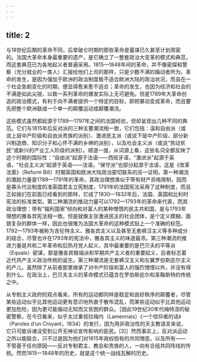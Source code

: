 ```yaml
---
---
---
```

title: 2
---




与18世纪后期的革命不同，后拿破仑时期的那些革命是蓄谋已久甚至计划周密的。法国大革命本身最重要的遗产，是它确立了一整套政治大变革的模式和典范，而这套典范已为各地起义者普遍采用。1815—1848年间的革命，并不像密探和警察（充分就业的一类人）汇报给他们上司的那样，只是少数不满的煽动者所为。革命的发生，是因为强加于欧洲的政治制度极不适合欧洲大陆的政治状况，而且在一个社会急剧变化的时期，便显得愈来愈不适合；革命的发生，也因为经济和社会的不满是如此尖锐，以致一系列革命的爆发实际上无可避免。但是1789年大革命创造的政治模式，有利于向不满者提供一个特定的目标，即把暴动变成革命，而且要先把整个欧洲联成一个单一的颠覆运动或颠覆潮流。

这些模式虽然都起源于1789—1797年之间的法国经验，但却呈现出几种不同的典范。它们与1815年后反对派的三种主要潮流相一致，它们包括：温和自由派（或说上层中产阶级和自由派贵族的派别）、激进民主派（或说下层中产阶级、部分新兴制造商、知识分子和心怀不满的乡绅的派别），以及社会主义派（或说“劳动贫民”或新兴的产业工人阶级的派别）。顺道一提，从词源上看，这些名词全都反映了这个时期的国际性：“自由派”起源于法语——西班牙语，“激进派”起源于英语，“社会主义派”起源于英语——法语。“保守派”也部分起源于法语，这是《改革法案》（Reform Bill）时期英国和欧洲大陆政治密切联系的另一证明。第一种潮流的激励力量是1789—1791年的革命，其政治理想类似于带有财产资格限制，因而是寡头代议制度的准英国君主立宪制度，1791年的法国宪法采用了这种制度，而且正如我们在前面已经看到的那样，它成了1830—1832年后，法国、英国和比利时宪法的标准类型。第二种潮流的推动力量可以1792—1793年的革命来代表，而其政治理想：带有“福利国家”倾向和对富人的某种憎恨的民主共和国，是与1793年理想的雅各宾宪法相一致。但是就像主张激进民主的社会团体，是个定义模糊、面貌复杂的群体一样，因此也很难为法国大革命的这种模式贴上一个准确的标签。1792—1793年被称为吉伦特主义、雅各宾主义以及甚至无套裤汉主义等多种成分的结合，尽管也许在1793年的宪法中，雅各宾主义的味道最浓。第三种潮流的推进力量是共和二年革命和后热月党人起义，其中最重要的是巴贝夫的平等派（Equals）密谋，那是雅各宾极端派和早期共产主义者的重要起义，后者标志着近代共产主义政治传统的诞生。第三种潮流是无套裤汉主义和左翼罗伯斯庇尔主义的产儿，虽然除了从前者那里继承了对中产阶级和富人的强烈憎恨以外，并没有得到什么。在政治上，巴贝夫主义的革命模式已蕴含在罗伯斯庇尔和圣鞠斯特的传统之中。

从专制主义政府的观点看来，所有的运动都同样是稳定和良好秩序的颠覆者，尽管某些运动似乎比其他运动更有意识地热衷于散布混乱，而某些运动似乎比其他运动更加危险，因为更可能煽动无知而又贫困的群众。［因此19世纪30年代梅特涅的秘密警察，在今日看来，似乎太过重视拉梅内（Lamennais）《一个信仰者的话》（Paroles d’un Croyant，1834）的发行，因为用非政治性的天主教语言来说，它只可能诉诸没受到公开无神论宣传影响的臣民。[3]］然而事实上，反对派运动之所以能联合，只不过是因为他们对1815年政权抱有的共同憎恶，以及所有——不管基于任何原因——反对专制君主、教会和贵族的人，一向有合组共同阵线的传统。然而1815—1848年的历史，就是这个统一战线瓦解的历史。